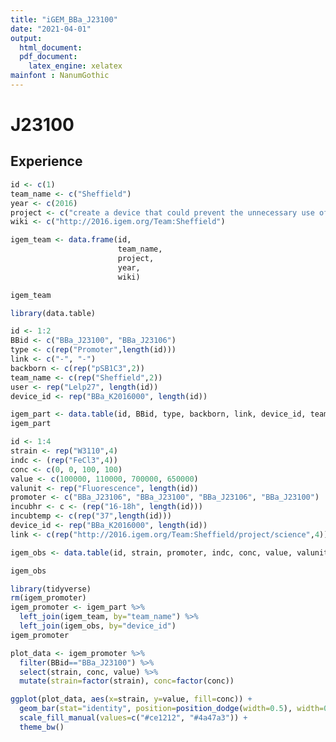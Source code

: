 ```yaml
---
title: "iGEM_BBa_J23100"
date: "2021-04-01"
output: 
  html_document:
  pdf_document:
    latex_engine: xelatex
mainfont : NanumGothic
---
```


# J23100
## Experience
``` r
id <- c(1)
team_name <- c("Sheffield")
year <- c(2016)
project <- c("create a device that could prevent the unnecessary use of antibiotics")
wiki <- c("http://2016.igem.org/Team:Sheffield")

igem_team <- data.frame(id, 
                        team_name, 
                        project, 
                        year, 
                        wiki)

igem_team
```


``` r
library(data.table)

id <- 1:2
BBid <- c("BBa_J23100", "BBa_J23106")
type <- c(rep("Promoter",length(id)))
link <- c("-", "-")
backborn <- c(rep("pSB1C3",2))
team_name <- c(rep("Sheffield",2))
user <- rep("Lelp27", length(id))
device_id <- rep("BBa_K2016000", length(id))

igem_part <- data.table(id, BBid, type, backborn, link, device_id, team_name)
igem_part
```

``` r
id <- 1:4
strain <- rep("W3110",4)
indc <- (rep("FeCl3",4))
conc <- c(0, 0, 100, 100)
value <- c(100000, 110000, 700000, 650000)
valunit <- rep("Fluorescence", length(id))
promoter <- c("BBa_J23106", "BBa_J23100", "BBa_J23106", "BBa_J23100")
incubhr <- c <- (rep("16-18h", length(id)))
incubtemp <- c(rep("37",length(id)))
device_id <- rep("BBa_K2016000", length(id))
link <- c(rep("http://2016.igem.org/Team:Sheffield/project/science",4))

igem_obs <- data.table(id, strain, promoter, indc, conc, value, valunit, incubhr, incubtemp, device_id, link)

igem_obs
```

``` r
library(tidyverse)
rm(igem_promoter)
igem_promoter <- igem_part %>%
  left_join(igem_team, by="team_name") %>%
  left_join(igem_obs, by="device_id")
igem_promoter
```

``` r
plot_data <- igem_promoter %>% 
  filter(BBid=="BBa_J23100") %>% 
  select(strain, conc, value) %>% 
  mutate(strain=factor(strain), conc=factor(conc))

ggplot(plot_data, aes(x=strain, y=value, fill=conc)) +
  geom_bar(stat="identity", position=position_dodge(width=0.5), width=0.4) +
  scale_fill_manual(values=c("#ce1212", "#4a47a3")) +
  theme_bw()
```




